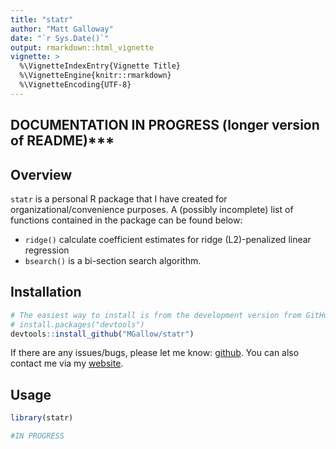 ```yaml
---
title: "statr"
author: "Matt Galloway"
date: "`r Sys.Date()`"
output: rmarkdown::html_vignette
vignette: >
  %\VignetteIndexEntry{Vignette Title}
  %\VignetteEngine{knitr::rmarkdown}
  %\VignetteEncoding{UTF-8}
---
```


## DOCUMENTATION IN PROGRESS (longer version of README)***

## Overview

`statr` is a personal R package that I have created for organizational/convenience purposes. A (possibly incomplete) list of functions contained in the package can be found below:

* `ridge()` calculate coefficient estimates for ridge (L2)-penalized linear regression
* `bsearch()` is a bi-section search algorithm.



## Installation

```r
# The easiest way to install is from the development version from GitHub:
# install.packages("devtools")
devtools::install_github("MGallow/statr")
```

If there are any issues/bugs, please let me know: [github](https://github.com/MGallow/statr/issues). You can also contact me via my [website](http://users.stat.umn.edu/~gall0441/).

## Usage

```r
library(statr)

#IN PROGRESS
```
